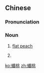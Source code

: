 ==Chinese==
{{zh-forms}}

===Pronunciation===
{{zh-pron
|m=pántáo
|c=pun4 tou4
|mn=phoân-thô
|cat=n
}}

===Noun===
{{zh-noun}}

# [[flat peach]]
#: {{zh-syn|扁桃}}
# {{lb|zh|Chinese mythology}} {{w|peach of immortality}}
#: {{zh-syn|仙桃}}

{{zh-cat|Stone fruits}}

[[ko:蟠桃]]
[[zh:蟠桃]]